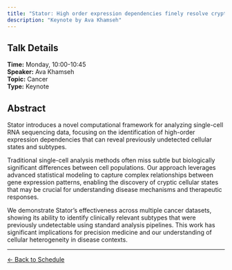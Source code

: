 ```yaml
---
title: "Stator: High order expression dependencies finely resolve cryptic states and subtypes in single cell data"
description: "Keynote by Ava Khamseh"
---
```


## Talk Details

**Time:** Monday, 10:00-10:45\
**Speaker:** Ava Khamseh\
**Topic:** Cancer\
**Type:** Keynote

## Abstract

Stator introduces a novel computational framework for analyzing single-cell RNA sequencing data, focusing on the identification of high-order expression dependencies that can reveal previously undetected cellular states and subtypes.

Traditional single-cell analysis methods often miss subtle but biologically significant differences between cell populations. Our approach leverages advanced statistical modeling to capture complex relationships between gene expression patterns, enabling the discovery of cryptic cellular states that may be crucial for understanding disease mechanisms and therapeutic responses.

We demonstrate Stator's effectiveness across multiple cancer datasets, showing its ability to identify clinically relevant subtypes that were previously undetectable using standard analysis pipelines. This work has significant implications for precision medicine and our understanding of cellular heterogeneity in disease contexts.

------------------------------------------------------------------------

[← Back to Schedule](../schedule.html)
